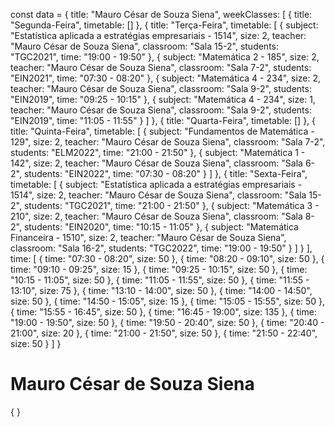 const data = {
  title: "Mauro César de Souza Siena",
  weekClasses: [
    {
      title: "Segunda-Feira",
      timetable: []
    },
    {
      title: "Terça-Feira",
      timetable: [
        {
          subject: "Estatística aplicada a estratégias empresariais - 1514",
          size: 2,
          teacher: "Mauro César de Souza Siena",
          classroom: "Sala 15-2",
          students: "TGC2021",
          time: "19:00 - 19:50"
        },
        {
          subject: "Matemática 2 - 185",
          size: 2,
          teacher: "Mauro César de Souza Siena",
          classroom: "Sala 7-2",
          students: "EIN2021",
          time: "07:30 - 08:20"
        },
        {
          subject: "Matemática 4 - 234",
          size: 2,
          teacher: "Mauro César de Souza Siena",
          classroom: "Sala 9-2",
          students: "EIN2019",
          time: "09:25 - 10:15"
        },
        {
          subject: "Matemática 4 - 234",
          size: 1,
          teacher: "Mauro César de Souza Siena",
          classroom: "Sala 9-2",
          students: "EIN2019",
          time: "11:05 - 11:55"
        }
      ]
    },
    {
      title: "Quarta-Feira",
      timetable: []
    },
    {
      title: "Quinta-Feira",
      timetable: [
        {
          subject: "Fundamentos de Matemática - 129",
          size: 2,
          teacher: "Mauro César de Souza Siena",
          classroom: "Sala 7-2",
          students: "ELM2022",
          time: "21:00 - 21:50"
        },
        {
          subject: "Matemática 1 - 142",
          size: 2,
          teacher: "Mauro César de Souza Siena",
          classroom: "Sala 6-2",
          students: "EIN2022",
          time: "07:30 - 08:20"
        }
      ]
    },
    {
      title: "Sexta-Feira",
      timetable: [
        {
          subject: "Estatística aplicada a estratégias empresariais - 1514",
          size: 2,
          teacher: "Mauro César de Souza Siena",
          classroom: "Sala 15-2",
          students: "TGC2021",
          time: "21:00 - 21:50"
        },
        {
          subject: "Matemática 3 - 210",
          size: 2,
          teacher: "Mauro César de Souza Siena",
          classroom: "Sala 8-2",
          students: "EIN2020",
          time: "10:15 - 11:05"
        },
        {
          subject: "Matemática Financeira - 1510",
          size: 2,
          teacher: "Mauro César de Souza Siena",
          classroom: "Sala 16-2",
          students: "TGC2022",
          time: "19:00 - 19:50"
        }
      ]
    }
  ],
  time: [
    {
      time: "07:30 - 08:20",
      size: 50
    },
    {
      time: "08:20 - 09:10",
      size: 50
    },
    {
      time: "09:10 - 09:25",
      size: 15
    },
    {
      time: "09:25 - 10:15",
      size: 50
    },
    {
      time: "10:15 - 11:05",
      size: 50
    },
    {
      time: "11:05 - 11:55",
      size: 50
    },
    {
      time: "11:55 - 13:10",
      size: 75
    },
    {
      time: "13:10 - 14:00",
      size: 50
    },
    {
      time: "14:00 - 14:50",
      size: 50
    },
    {
      time: "14:50 - 15:05",
      size: 15
    },
    {
      time: "15:05 - 15:55",
      size: 50
    },
    {
      time: "15:55 - 16:45",
      size: 50
    },
    {
      time: "16:45 - 19:00",
      size: 135
    },
    {
      time: "19:00 - 19:50",
      size: 50
    },
    {
      time: "19:50 - 20:40",
      size: 50
    },
    {
      time: "20:40 - 21:00",
      size: 20
    },
    {
      time: "21:00 - 21:50",
      size: 50
    },
    {
      time: "21:50 - 22:40",
      size: 50
    }
  ]
}

# Mauro César de Souza Siena

<div>
    {
        <Grid
            title={data.title} 
            weekClasses={data.weekClasses} 
            time={data.time}
        />
    }
</div>